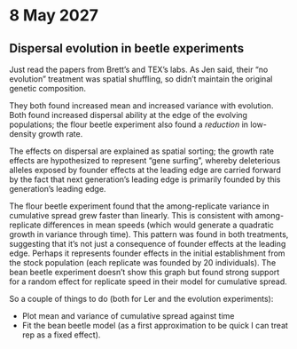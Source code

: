 # 8 May 2027

## Dispersal evolution in beetle experiments
Just read the papers from Brett's and TEX's labs. As Jen said, their "no evolution" treatment was spatial shuffling, so didn't maintain the original genetic composition.

They both found increased mean and increased variance with evolution. Both found increased dispersal ability at the edge of the evolving populations; the flour beetle experiment also found a *reduction* in low-density growth rate.

The effects on dispersal are explained as spatial sorting; the growth rate effects are hypothesized to represent "gene surfing", whereby deleterious alleles exposed by founder effects at the leading edge are carried forward by the fact that next generation's leading edge is primarily founded by this generation's leading edge.

The flour beetle experiment found that the among-replicate variance in cumulative spread grew faster than linearly. This is consistent with among-replicate differences in mean speeds (which would generate a quadratic growth in variance through time). This pattern was found in both treatments, suggesting that it's not just a consequence of founder effects at the leading edge. Perhaps it represents founder effects in the initial establishment from the stock population (each replicate was founded by 20 individuals). The bean beetle experiment doesn't show this graph but found strong support for a random effect for replicate speed in their model for cumulative spread.

So a couple of things to do (both for Ler and the evolution experiments):

- Plot mean and variance of cumulative spread against time
- Fit the bean beetle model (as a first approximation to be quick I can treat rep as a fixed effect).
